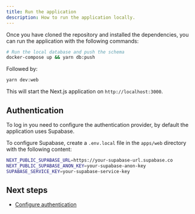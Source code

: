 ```yaml
---
title: Run the application
description: How to run the application locally.
---
```


Once you have cloned the repository and installed the dependencies, you can run the application with the following commands:

```bash
# Run the local database and push the schema
docker-compose up && yarn db:push
```

Followed by:

```bash
yarn dev:web
```

This will start the Next.js application on `http://localhost:3000`.

## Authentication

To log in you need to configure the authentication provider, by default the application uses Supabase.

To configure Supabase, create a `.env.local` file in the `apps/web` directory with the following content:

```bash
NEXT_PUBLIC_SUPABASE_URL=https://your-supabase-url.supabase.co
NEXT_PUBLIC_SUPABASE_ANON_KEY=your-supabase-anon-key
SUPABASE_SERVICE_KEY=your-supabase-service-key
```

## Next steps

- [Configure authentication](/docs/pro/authentication)
